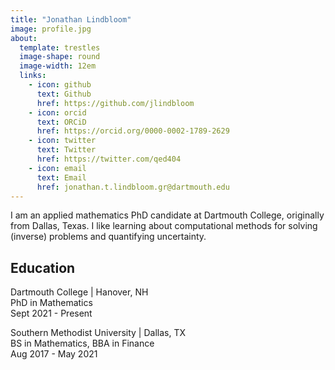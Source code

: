 ```yaml
---
title: "Jonathan Lindbloom"
image: profile.jpg
about:
  template: trestles
  image-shape: round
  image-width: 12em
  links:
    - icon: github
      text: Github
      href: https://github.com/jlindbloom
    - icon: orcid
      text: ORCiD
      href: https://orcid.org/0000-0002-1789-2629
    - icon: twitter
      text: Twitter
      href: https://twitter.com/qed404
    - icon: email
      text: Email
      href: jonathan.t.lindbloom.gr@dartmouth.edu
---
```


I am an applied mathematics PhD candidate at Dartmouth College, originally from Dallas, Texas. I like learning about computational methods for solving (inverse) problems and quantifying uncertainty.

## Education

Dartmouth College | Hanover, NH  
PhD in Mathematics  
Sept 2021 - Present

Southern Methodist University | Dallas, TX  
BS in Mathematics, BBA in Finance  
Aug 2017 - May 2021
